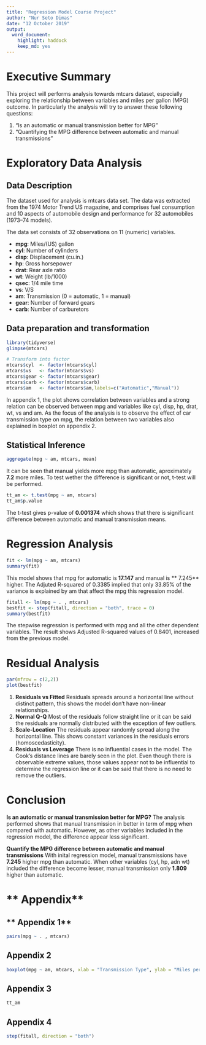 ```yaml
---
title: "Regression Model Course Project"
author: "Nur Seto Dimas"
date: "12 October 2019"
output: 
  word_document: 
    highlight: haddock
    keep_md: yes
---
```


# **Executive Summary**  

This project will performs analysis towards mtcars dataset, especially exploring the relationship between variables and miles per gallon (MPG) outcome. In particularly the analysis will try to answer these following questions:

1. “Is an automatic or manual transmission better for MPG”
2. "Quantifying the MPG difference between automatic and manual transmissions"   

# **Exploratory Data Analysis**  

## **Data Description**
The dataset used for analysis is mtcars data set. The data was extracted from the 1974 Motor Trend US magazine, and comprises fuel consumption and 10 aspects of automobile design and performance for 32 automobiles (1973–74 models).

The data set consists of 32 observations on 11 (numeric) variables.

- **mpg**:	 Miles/(US) gallon
- **cyl**:	 Number of cylinders
- **disp**:	 Displacement (cu.in.)
- **hp**:	 Gross horsepower
- **drat**:	 Rear axle ratio
- **wt**:	 Weight (lb/1000)
- **qsec**:	 1/4 mile time
- **vs**:	 V/S
- **am**:	 Transmission (0 = automatic, 1 = manual)
- **gear**:	 Number of forward gears
- **carb**:	 Number of carburetors

## **Data preparation and transformation**
```r
library(tidyverse)
glimpse(mtcars)

# Transform into factor
mtcars$cyl  <- factor(mtcars$cyl)
mtcars$vs   <- factor(mtcars$vs)
mtcars$gear <- factor(mtcars$gear)
mtcars$carb <- factor(mtcars$carb)
mtcars$am   <- factor(mtcars$am,labels=c("Automatic","Manual"))
```

In appendix 1, the plot shows correlation between variables and a strong relation can be observed between mpg and variables like cyl, disp, hp, drat, wt, vs and am. As the focus of the analysis is to observe the effect of car transmission type on mpg, the relation between two variables also explained in boxplot on appendix 2. 

## **Statistical Inference**  
```r
aggregate(mpg ~ am, mtcars, mean)
```
It can be seen that manual yields more mpg than automatic, aproximately **7.2** more miles. To test wether the difference is significant or not, t-test will be performed.

```r
tt_am <- t.test(mpg ~ am, mtcars)
tt_am$p.value
```
The t-test gives p-value of **0.001374** which shows that there is significant difference between automatic and manual transmission means.

# **Regression Analysis**

```r
fit <- lm(mpg ~ am, mtcars)
summary(fit)
```

This model shows that mpg for automatic is **17.147** and manual is ** 7.245** higher. The Adjuted R-squared of 0.3385 implied that only 33.85% of the variance is explained by am that affect the mpg this regression model.

```r
fitall <- lm(mpg ~ . , mtcars)
bestfit <- step(fitall, direction = "both", trace = 0)
summary(bestfit)
```
The stepwise regression is performed with mpg and all the other dependent variables. The result shows Adjusted R-squared values of 0.8401, increased from the previous model.


# **Residual Analysis**
```r
par(mfrow = c(2,2))
plot(bestfit)
```
1. **Residuals vs Fitted**
Residuals spreads around a horizontal line without distinct pattern, this shows the model don't have non-linear relationships.
2. **Normal Q-Q**
Most of the residuals follow straight line or it can be said the residuals are normally distributed with the exception of few outliers.
3. **Scale-Location**
The residuals appear randomly spread along the horizontal line. This shows constant variances in the residuals errors (homoscedasticity).
4. **Residuals vs Leverage**
There is no  influential cases in the model. The Cook's distance lines are barely seen in the plot. Even though there is observable extreme values, those values appear not to be influential to determine the regression line or it can be said that there is no need to remove the outliers.

# **Conclusion**
**Is an automatic or manual transmission better for MPG?**
The analysis performed shows that manual transmission in better in term of mpg when compared with automatic. However, as other variables included in the regression model, the difference appear less significant.

**Quantify the MPG difference between automatic and manual transmissions**
With inital regression model, manual transmissions have **7.245** higher mpg than automatic. When other variables (cyl, hp, adn wt) included the difference become lesser, manual transmission only **1.809** higher than automatic.

# ** Appendix**  
## ** Appendix 1**  
```r
pairs(mpg ~ . , mtcars)
```

## **Appendix 2**
```r
boxplot(mpg ~ am, mtcars, xlab = "Transmission Type", ylab = "Miles per Gallon", main = "MPG vs Transmission Type")
```

## **Appendix 3**
```r
tt_am
```

## **Appendix 4**
```r
step(fitall, direction = "both")
```

